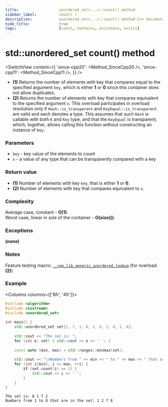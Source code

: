 ```yaml
---
title:					unordered_set<...>::count() method
sidebar_label:			count( )
description:			unordered_set<...>::count() method C++ documentation
hide_title:				true
tags:					[count, contains, existence, exists]
---
```



<!----------------- Codes ---------------------->

<!-- count() -->

# std::unordered_set count() method

<SwitchView content={{
    'since-cpp20': <Method_SinceCpp20 />,
    'since-cpp11': <Method_SinceCpp11 />,
    }} />


 - **(1)** Returns the number of elements with key that compares equal to the specified argument `key`, which is either **1** or **0** since this container does not allow duplicates.
 - **(2)** Returns the number of elements with key that compares equivalent to the specified argument `x`.
    This overload participates in overload resolution only if `Hash::is_transparent` and `KeyEqual::is_transparent` are valid and each denotes a type.
    This assumes that such `Hash` is callable with both `K` and `Key` type, and that the `KeyEqual` is transparent, which, together, allows calling this function without constructing an instance of `Key`.

### Parameters

 - `key` - key value of the elements to count
 - `x` - a value of any type that can be transparently compared with a key

### Return value

 - **(1)** Number of elements with key `key`, that is either **1** or **0**.
 - **(2)** Number of elements with key that compares equivalent to `x`.

### Complexity

Average case, constant - **O(1)**.  
Worst case, linear in size of the container - **O(size())**.

### Exceptions

**(none)**

### Notes

Feature testing macro: [`__cpp_lib_generic_unordered_lookup`](#) (for overload **(2)**)

### Example

<Columns columns={['8fr', '4fr']}>
<div>

```cpp title='Main.cpp' showLineNumbers
#include <algorithm>
#include <iostream>
#include <unordered_set>
 
int main() {
    std::unordered_set set{2, 7, 1, 8, 2, 8, 1, 8, 2, 8};
 
    std::cout << "The set is: ";
    for (int e: set) { std::cout << e << ' '; }
 
    const auto [min, max] = std::ranges::minmax(set);
 
    std::cout << "\nNumbers from " << min << " to " << max << " that are in the set: ";
    for (int i{min}; i <= max; ++i) {
        if (set.count(i) == 1) {
            std::cout << i << ' ';
        }
    }
}
```

</div>
<div>

```plaintext title="Possible output"
The set is: 8 1 7 2
Numbers from 1 to 8 that are in the set: 1 2 7 8
```

</div>
</Columns>
